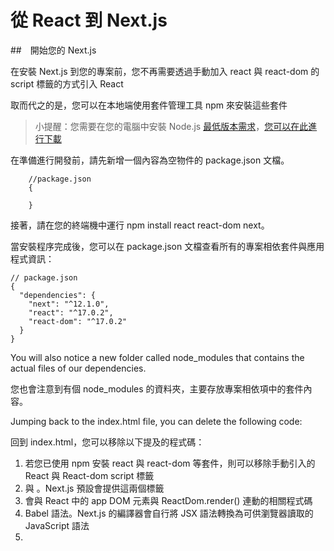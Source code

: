 
# 從 React 到 Next.js

##　開始您的 Next.js

在安裝 Next.js 到您的專案前，您不再需要透過手動加入 react 與 react-dom 的 script 標籤的方式引入 React 

取而代之的是，您可以在本地端使用套件管理工具 npm 來安裝這些套件


> 小提醒：您需要在您的電腦中安裝 Node.js [最低版本需求](/docs/upgrading#minimum-nodejs-version)，[您可以在此進行下載](https://nodejs.org/en/)


在準備進行開發前，請先新增一個內容為空物件的 package.json 文檔。

```
    //package.json
    {

    }
```

接著，請在您的終端機中運行 npm install react react-dom next。

當安裝程序完成後，您可以在 package.json 文檔查看所有的專案相依套件與應用程式資訊：

```
// package.json
{
  "dependencies": {
    "next": "^12.1.0",
    "react": "^17.0.2",
    "react-dom": "^17.0.2"
  }
}
```
You will also notice a new folder called node_modules that contains the actual files of our dependencies.

您也會注意到有個 node_modules 的資料夾，主要存放專案相依項中的套件內容。

Jumping back to the index.html file, you can delete the following code:

回到 index.html，您可以移除以下提及的程式碼：

  1. 若您已使用 npm 安裝 react 與 react-dom 等套件，則可以移除手動引入的 React 與 React-dom script 標籤
  2. <html> 與 <body>。Next.js 預設會提供這兩個標籤 
  3. 會與 React 中的 app DOM 元素與 ReactDom.render() 連動的相關程式碼
  4. Babel 語法。Next.js 的編譯器會自行將 JSX 語法轉換為可供瀏覽器讀取的 JavaScript 語法
  5. <script type="text/jsx"> 標籤
  6. React. 部分的 React.useState(0) 函式
  7. 在您移除以上提及的內容後，請在 index.html 頂部添加一行 import { useState } from "react"。您的程式碼應該會如下所示：

```
// index.html
import { useState } from 'react';
function Header({ title }) {
  return <h1>{title ? title : 'Default title'}</h1>;
}

function HomePage() {
  const names = ['Ada Lovelace', 'Grace Hopper', 'Margaret Hamilton'];

  const [likes, setLikes] = useState(0);

  function handleClick() {
    setLikes(likes + 1);
  }

  return (
    <div>
      <Header title="Develop. Preview. Ship. 🚀" />
      <ul>
        {names.map((name) => (
          <li key={name}>{name}</li>
        ))}
      </ul>

      <button onClick={handleClick}>Like ({likes})</button>
    </div>
  );
}
```
The only code left in the HTML file is JSX, so you can change the file type from .html to .js or .jsx.
此時在 index.html 中的程式碼均為 JSX，因此您可以將 index.html 的檔案類型由 .html 替換為 .js 或 .jsx。

Now, there are three more things you need to do to fully transition to a Next.js app:
現在，在完全過渡至 Next.js 前，您還需要執行下列三項程序：

Move the index.js file to a new folder called pages (more on this later).
Add default export to your main React component to help Next.js distinguish which component to render as the main component of this page.

  1. 移動 index.js 至 pages 資料夾內(稍後會詳細介紹)
  2. 針對主要的 React 元件加入 export default 指定，讓 Next.js 可辨別頁面需要渲染的主元件

```
   // ...
   export default function HomePage() {
   //  ...
```

  3. 在 package.json 中增加一組 script，以便在您進行開發同時運行 Next.js 環境伺服器  file to run the Next.js development server while you develop.

```   
   // package.json
   {
    "scripts": {
        "dev": "next dev"
    },
     // "dependencies": {
     //   "next": "^11.1.0",
     //   "react": "^17.0.2",
     //   "react-dom": "^17.0.2"
     // }
   }
```

## Running the development server
To confirm everything works, you can view your app by running npm run dev inside your terminal and navigating to localhost:3000 in the browser. Then, make a small change to the code and save it.

Once you save the file, you should notice the browser automatically updates to reflect the change.

This feature is called Fast Refresh. It gives you instantaneous feedback on any edits you make and comes pre-configured with Next.js.

To recap, your code went from this...

<TranslatedBy githubUserNames={["st880517"]} />


<Pagination
  hrefs={[
    '/learn/foundations/from-react-to-nextjs',
    '/learn/foundations/from-react-to-nextjs/getting-started-with-nextjs',
    '/learn/foundations/from-react-to-nextjs/next-steps'
  ]}
/>


